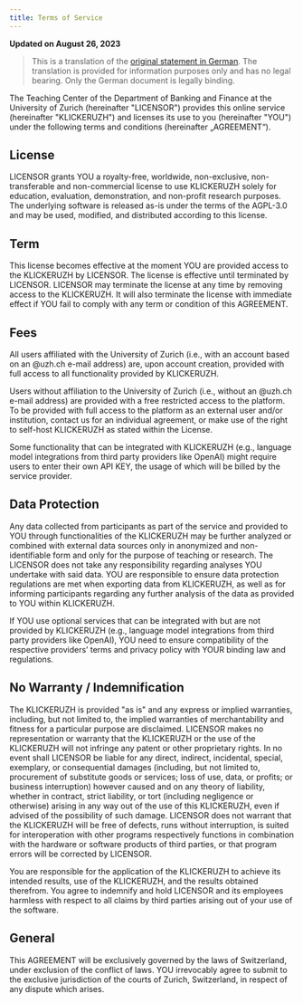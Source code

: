 ```yaml
---
title: Terms of Service
---
```


**Updated on August 26, 2023**

> This is a translation of the [original statement in German](/nutzungsbedingungen). The translation is provided for information purposes only and has no legal bearing. Only the German document is legally binding.

The Teaching Center of the Department of Banking and Finance at the University of Zurich (hereinafter "LICENSOR") provides this online service (hereinafter "KLICKERUZH") and licenses its use to you (hereinafter "YOU") under the following terms and conditions (hereinafter „AGREEMENT“).

## License

LICENSOR grants YOU a royalty-free, worldwide, non-exclusive, non-transferable and non-commercial license to use KLICKERUZH solely for education, evaluation, demonstration, and non-profit research purposes. The underlying software is released as-is under the terms of the AGPL-3.0 and may be used, modified, and distributed according to this license.

## Term

This license becomes effective at the moment YOU are provided access to the KLICKERUZH by LICENSOR. The license is effective until terminated by LICENSOR. LICENSOR may terminate the license at any time by removing access to the KLICKERUZH. It will also terminate the license with immediate effect if YOU fail to comply with any term or condition of this AGREEMENT.

## Fees

All users affiliated with the University of Zurich (i.e., with an account based on an @uzh.ch e-mail address) are, upon account creation, provided with full access to all functionality provided by KLICKERUZH.

Users without affiliation to the University of Zurich (i.e., without an @uzh.ch e-mail address) are provided with a free restricted access to the platform. To be provided with full access to the platform as an external user and/or institution, contact us for an individual agreement, or make use of the right to self-host KLICKERUZH as stated within the License.

Some functionality that can be integrated with KLICKERUZH (e.g., language model integrations from third party providers like OpenAI) might require users to enter their own API KEY, the usage of which will be billed by the service provider.

## Data Protection

Any data collected from participants as part of the service and provided to YOU through functionalities of the KLICKERUZH may be further analyzed or combined with external data sources only in anonymized and non-identifiable form and only for the purpose of teaching or research. The LICENSOR does not take any responsibility regarding analyses YOU undertake with said data. YOU are responsible to ensure data protection regulations are met when exporting data from KLICKERUZH, as well as for informing participants regarding any further analysis of the data as provided to YOU within KLICKERUZH.

If YOU use optional services that can be integrated with but are not provided by KLICKERUZH (e.g., language model integrations from third party providers like OpenAI), YOU need to ensure compatibility of the respective providers’ terms and privacy policy with YOUR binding law and regulations.

## No Warranty / Indemnification

The KLICKERUZH is provided "as is" and any express or implied warranties, including, but not limited to, the implied warranties of merchantability and fitness for a particular purpose are disclaimed. LICENSOR makes no representation or warranty that the KLICKERUZH or the use of the KLICKERUZH will not infringe any patent or other proprietary rights. In no event shall LICENSOR be liable for any direct, indirect, incidental, special, exemplary, or consequential damages (including, but not limited to, procurement of substitute goods or services; loss of use, data, or profits; or business interruption) however caused and on any theory of liability, whether in contract, strict liability, or tort (including negligence or otherwise) arising in any way out of the use of this KLICKERUZH, even if advised of the possibility of such damage. LICENSOR does not warrant that the KLICKERUZH will be free of defects, runs without interruption, is suited for interoperation with other programs respectively functions in combination with the hardware or software products of third parties, or that program errors will be corrected by LICENSOR.

You are responsible for the application of the KLICKERUZH to achieve its intended results, use of the KLICKERUZH, and the results obtained therefrom. You agree to indemnify and hold LICENSOR and its employees harmless with respect to all claims by third parties arising out of your use of the software.

## General

This AGREEMENT will be exclusively governed by the laws of Switzerland, under exclusion of the conflict of laws. YOU irrevocably agree to submit to the exclusive jurisdiction of the courts of Zurich, Switzerland, in respect of any dispute which arises.
